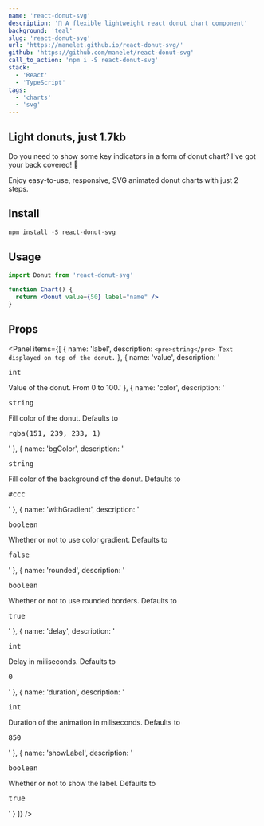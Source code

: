 ```yaml
---
name: 'react-donut-svg'
description: '🍩 A flexible lightweight react donut chart component'
background: 'teal'
slug: 'react-donut-svg'
url: 'https://manelet.github.io/react-donut-svg/'
github: 'https://github.com/manelet/react-donut-svg'
call_to_action: 'npm i -S react-donut-svg'
stack:
  - 'React'
  - 'TypeScript'
tags:
  - 'charts'
  - 'svg'
---
```



<div className="project__hero">
  <div className="showcase">
    <div>
      <Donut delay={1000} value={75} label="A" color="fuchsia" />
    </div>
    <div>
      <Donut delay={1250} value={100} label="B" />
    </div>
    <div>
      <Donut delay={1500} value={25} label="C" color="lime" />
    </div>
    <div>
      <Donut delay={1750} value={33} label="D" color="fuchsia" />
    </div>
  </div>
  <div className="flex flex-col">
    <h2>Light donuts, just 1.7kb</h2>
    <p>
      Do you need to show some key indicators in a form of donut chart? I've got your back covered!
      💪
    </p>
    <p>Enjoy easy-to-use, responsive, SVG animated donut charts with just 2 steps.</p>
  </div>
</div>

<div className='project__narrow'>
  <h2>Install</h2>

```javascript
npm install -S react-donut-svg
```

</div>

<div className='project__narrow'>
  <h2>Usage</h2>

```jsx
import Donut from 'react-donut-svg'

function Chart() {
  return <Donut value={50} label="name" />
}
```

</div>

<div className='project__narrow'>
  <h2>Props</h2>

  <Panel items={[
    {
      name: 'label',
      description: `<pre>string</pre> Text displayed on top of the donut.`
    },
    {
      name: 'value',
      description: '<pre>int</pre> Value of the donut. From 0 to 100.'
    },
    {
      name: 'color',
      description: '<pre>string</pre> Fill color of the donut. Defaults to <pre>rgba(151, 239, 233, 1)</pre>'
    },
    {
      name: 'bgColor',
      description: '<pre>string</pre> Fill color of the background of the donut. Defaults to <pre>#ccc</pre>'
    },
    {
      name: 'withGradient',
      description: '<pre>boolean</pre> Whether or not to use color gradient. Defaults to <pre>false</pre>'
    },
    {
      name: 'rounded',
      description: '<pre>boolean</pre> Whether or not to use rounded borders. Defaults to <pre>true</pre>'
    },
    {
      name: 'delay',
      description: '<pre>int</pre> Delay in miliseconds. Defaults to <pre>0</pre>'
    },
    {
      name: 'duration',
      description: '<pre>int</pre> Duration of the animation in miliseconds. Defaults to <pre>850</pre>'
    },
    {
      name: 'showLabel',
      description: '<pre>boolean</pre> Whether or not to show the label. Defaults to <pre>true</pre>'
    }
  ]} />
</div>
